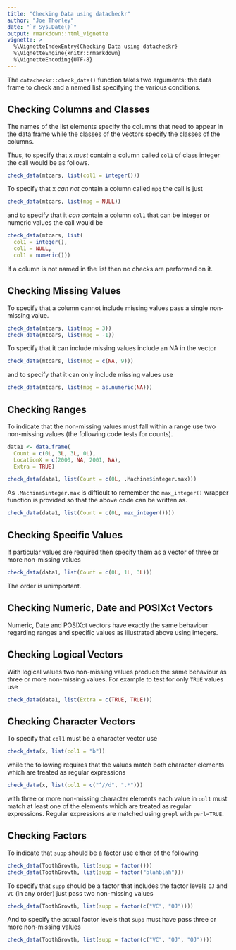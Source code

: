 ```yaml
---
title: "Checking Data using datacheckr"
author: "Joe Thorley"
date: "`r Sys.Date()`"
output: rmarkdown::html_vignette
vignette: >
  %\VignetteIndexEntry{Checking Data using datacheckr}
  %\VignetteEngine{knitr::rmarkdown}
  %\VignetteEncoding{UTF-8}
---
```


The `datacheckr::check_data()` function
takes two arguments: the data frame to check and a named list specifying
the various conditions.

## Checking Columns and Classes

The names of the list elements specify
the columns that need to appear in the data frame while the classes
of the vectors specify the classes of the columns.

Thus, to specify that x *must* contain a column called `col1` of class integer
the call would be as follows.
```r
check_data(mtcars, list(col1 = integer()))
```
To specify that x *can not* contain a column called `mpg`
the call is just
```r
check_data(mtcars, list(mpg = NULL))
```
and to specify that it *can* contain a column `col1` that can
be integer or numeric values the call would be
```r
check_data(mtcars, list(
  col1 = integer(), 
  col1 = NULL, 
  col1 = numeric()))
```
If a column is not named in the list then no checks are performed on it.

## Checking Missing Values

To specify that a column cannot include missing values pass
a single non-missing value.
```r
check_data(mtcars, list(mpg = 3))
check_data(mtcars, list(mpg = -1))
```
To specify that it can include missing values include 
an NA in the vector
```r
check_data(mtcars, list(mpg = c(NA, 9)))
```
and to specify that it can only include missing values use
```r
check_data(mtcars, list(mpg = as.numeric(NA)))
```

## Checking Ranges

To indicate that the non-missing values 
must fall within a range use
two non-missing values (the following code tests for counts).
```r
data1 <- data.frame(
  Count = c(0L, 3L, 3L, 0L), 
  LocationX = c(2000, NA, 2001, NA), 
  Extra = TRUE)

check_data(data1, list(Count = c(0L, .Machine$integer.max)))
```
As `.Machine$integer.max` is difficult to remember the
`max_integer()` wrapper function is provided so that
the above code can be written as.
```r
check_data(data1, list(Count = c(0L, max_integer())))
```

## Checking Specific Values

If particular values are required then specify them
as a vector of three or more non-missing values
```r
check_data(data1, list(Count = c(0L, 1L, 3L)))
```
The order is unimportant.

## Checking Numeric, Date and POSIXct Vectors

Numeric, Date and POSIXct vectors have exactly
the same behaviour regarding ranges and specific values
as illustrated above using integers.

## Checking Logical Vectors

With logical values two non-missing values produce the
same behaviour as 
three or more non-missing values.
For example to test for only `TRUE` values use
```r
check_data(data1, list(Extra = c(TRUE, TRUE)))
```

## Checking Character Vectors

To specify that `col1` must be a character vector use
``` r
check_data(x, list(col1 = "b"))
```
while the following requires that the values match both
character elements which are treated as regular expressions
``` r
check_data(x, list(col1 = c("^//d", ".*")))
```
with three or more non-missing character elements
each value in `col1` must match at least one of the elements
which are treated as regular expressions.
Regular expressions are matched using `grepl` with `perl=TRUE`.

## Checking Factors

To indicate that `supp` should be a factor use either of the following
```r
check_data(ToothGrowth, list(supp = factor()))
check_data(ToothGrowth, list(supp = factor("blahblah")))
```

To specify that `supp`
should be a factor that includes the factor
levels `OJ` and `VC` (in any order) just pass two non-missing values
```r
check_data(ToothGrowth, list(supp = factor(c("VC", "OJ"))))
```
And to specify the actual factor levels that `supp` must have pass three
or more non-missing values
```r
check_data(ToothGrowth, list(supp = factor(c("VC", "OJ", "OJ"))))
```
